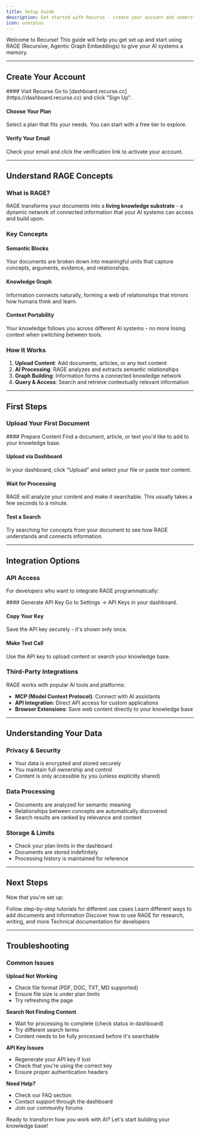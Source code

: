 ```yaml
---
title: Setup Guide
description: Get started with Recurse - create your account and understand the basics
icon: userplus
---
```


Welcome to Recurse! This guide will help you get set up and start using RAGE (Recursive, Agentic Graph Embeddings) to give your AI systems a memory.

---

## Create Your Account

<div className='fd-steps [&_h4]:fd-step'>
#### Visit Recurse
Go to [dashboard.recurse.cc](https://dashboard.recurse.cc) and click "Sign Up".

#### Choose Your Plan
Select a plan that fits your needs. You can start with a free tier to explore.

#### Verify Your Email
Check your email and click the verification link to activate your account.
</div>

---

## Understand RAGE Concepts

### What is RAGE?
RAGE transforms your documents into a **living knowledge substrate** - a dynamic network of connected information that your AI systems can access and build upon.

### Key Concepts

#### Semantic Blocks
Your documents are broken down into meaningful units that capture concepts, arguments, evidence, and relationships.

#### Knowledge Graph
Information connects naturally, forming a web of relationships that mirrors how humans think and learn.

#### Context Portability
Your knowledge follows you across different AI systems - no more losing context when switching between tools.

### How It Works

1. **Upload Content**: Add documents, articles, or any text content
2. **AI Processing**: RAGE analyzes and extracts semantic relationships
3. **Graph Building**: Information forms a connected knowledge network
4. **Query & Access**: Search and retrieve contextually relevant information

---

## First Steps

### Upload Your First Document

<div className='fd-steps [&_h4]:fd-step'>
#### Prepare Content
Find a document, article, or text you'd like to add to your knowledge base.

#### Upload via Dashboard
In your dashboard, click "Upload" and select your file or paste text content.

#### Wait for Processing
RAGE will analyze your content and make it searchable. This usually takes a few seconds to a minute.

#### Test a Search
Try searching for concepts from your document to see how RAGE understands and connects information.
</div>

---

## Integration Options

### API Access
For developers who want to integrate RAGE programmatically:

<div className='fd-steps [&_h4]:fd-step'>
#### Generate API Key
Go to Settings → API Keys in your dashboard.

#### Copy Your Key
Save the API key securely - it's shown only once.

#### Make Test Call
Use the API key to upload content or search your knowledge base.
</div>

### Third-Party Integrations
RAGE works with popular AI tools and platforms:

- **MCP (Model Context Protocol)**: Connect with AI assistants
- **API Integration**: Direct API access for custom applications
- **Browser Extensions**: Save web content directly to your knowledge base

---

## Understanding Your Data

### Privacy & Security
- Your data is encrypted and stored securely
- You maintain full ownership and control
- Content is only accessible by you (unless explicitly shared)

### Data Processing
- Documents are analyzed for semantic meaning
- Relationships between concepts are automatically discovered
- Search results are ranked by relevance and context

### Storage & Limits
- Check your plan limits in the dashboard
- Documents are stored indefinitely
- Processing history is maintained for reference

---

## Next Steps

Now that you're set up:

<Cards>
  <Card href="/docs/quickstart" title="Quickstart Guides">
    Follow step-by-step tutorials for different use cases
  </Card>
  <Card href="/docs/guide/Adding Content" title="Adding Content">
    Learn different ways to add documents and information
  </Card>
  <Card href="/docs/guide/Applications" title="Applications">
    Discover how to use RAGE for research, writing, and more
  </Card>
  <Card href="/docs/api-documentation" title="API Documentation">
    Technical documentation for developers
  </Card>
</Cards>

---

## Troubleshooting

### Common Issues

**Upload Not Working**
- Check file format (PDF, DOC, TXT, MD supported)
- Ensure file size is under plan limits
- Try refreshing the page

**Search Not Finding Content**
- Wait for processing to complete (check status in dashboard)
- Try different search terms
- Content needs to be fully processed before it's searchable

**API Key Issues**
- Regenerate your API key if lost
- Check that you're using the correct key
- Ensure proper authentication headers

**Need Help?**
- Check our FAQ section
- Contact support through the dashboard
- Join our community forums

Ready to transform how you work with AI? Let's start building your knowledge base!
